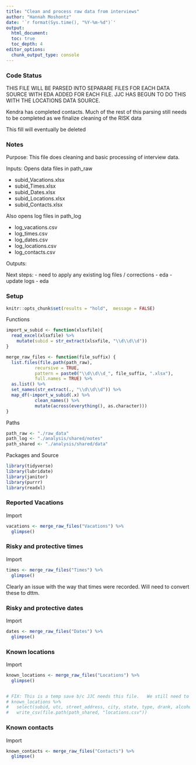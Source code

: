 ```yaml
---
title: "Clean and process raw data from interviews"
author: "Hannah Moshontz"
date: '`r format(Sys.time(), "%Y-%m-%d")`'
output: 
  html_document:
  toc: true 
  toc_depth: 4
editor_options: 
  chunk_output_type: console
---
```


### Code Status
THIS FILE WILL BE PARSED INTO SEPARARE FILES FOR EACH DATA SOURCE WITH 
EDA ADDED FOR EACH FILE.  JJC HAS BEGUN TO DO THIS WITH THE LOCATIONS DATA SOURCE.

Kendra has completed contacts.   Much of the rest of this parsing still needs to be 
completed as we finalize cleaning of the RISK data

This fill will eventually be deleted

### Notes
Purpose: This file does cleaning and basic processing of interview data.

Inputs:  Opens data files in path_raw

* subid_Vacations.xlsx
* subid_Times.xlsx
* subid_Dates.xlsx
* subid_Locations.xlsx
* subid_Contacts.xlsx

Also opens log files in path_log

* log_vacations.csv
* log_times.csv
* log_dates.csv
* log_locations.csv
* log_contacts.csv

Outputs: 

Next steps:
- need to apply any existing log files / corrections
- eda 
- update logs
- eda

### Setup
```r
knitr::opts_chunk$set(results = "hold",  message = FALSE)
```


Functions
```r
import_w_subid <- function(xlsxfile){
  read_excel(xlsxfile) %>% 
    mutate(subid = str_extract(xlsxfile, "\\d\\d\\d"))
}

merge_raw_files <- function(file_suffix) {
  list.files(file.path(path_raw), 
           recursive = TRUE,
           pattern = paste0("\\d\\d\\d_", file_suffix, ".xlsx"),
           full.names = TRUE) %>% 
  as.list() %>% 
  set_names(str_extract(., "\\d\\d\\d")) %>% 
  map_df(~import_w_subid(.x) %>% 
           clean_names() %>% 
           mutate(across(everything(), as.character)))
}
```


Paths 
```r
path_raw <- "./raw_data"
path_log <- "./analysis/shared/notes"
path_shared <- "./analysis/shared/data"
```

Packages and Source
```r
library(tidyverse)
library(lubridate)
library(janitor)
library(purrr)
library(readxl)
```

### Reported Vacations

Import
```r
vacations <- merge_raw_files("Vacations") %>% 
  glimpse()
```

### Risky and protective times
Import
```r
times <- merge_raw_files("Times") %>% 
  glimpse()
```

Clearly an issue with the way that times were recorded. Will need to convert these to dttm.

### Risky and protective dates
Import
```r
dates <- merge_raw_files("Dates") %>% 
  glimpse()
```

### Known locations
Import
```r
known_locations <- merge_raw_files("Locations") %>% 
  glimpse()


# FIX: This is a temp save b/c JJC needs this file.   We still need to do EDA before trusting these data!
# known_locations %>% 
#   select(subid, utc, street_address, city, state, type, drank, alcohol, emotion, risk, avoid, vacation, lat, long) %>%   #added by JJC b.c of prob with extra columns
#   write_csv(file.path(path_shared, "locations.csv"))
```

### Known contacts 
Import
```r
known_contacts <- merge_raw_files("Contacts") %>% 
  glimpse()
```
